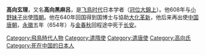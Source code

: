 {{unreferenced|time=2010-11-10T02:07:06+00:00}}
'''高向玄理'''{{BD||？|654年||catIdx=T}}，又名'''高向黑麻呂'''，是[[飞鳥时代|飞鳥时代]]日本学者（[[冠位|冠位]][[大錦上|大錦上]]）。他608年与[[小野妹子|小野妹子]]出使[[隋朝|隋朝]]。他在640年回国得到国博士与協助[[大化革新|大化革新]]，他后来再出使[[中国|中国]][[唐朝|唐朝]]，[[永徽|永徽]]五年（654年）与[[金春秋|金春秋]]回程途中死于[[长安|长安]]。

[[Category:飛鳥時代人物|Category:飛鳥時代人物]]
[[Category:遣隋使|Category:遣隋使]]
[[Category:遣唐使|Category:遣唐使]]
[[Category:高向氏|Category:高向氏]]
[[Category:死在中国的日本人|Category:死在中国的日本人]]